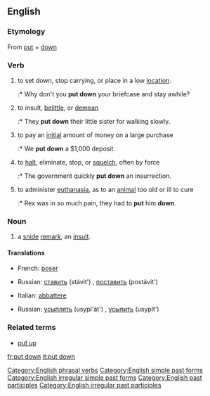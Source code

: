 {{see|put-down}}
==English==

===Etymology===
From [[put]] + [[down]]

===Verb===
{{en-verb|inf=to [[put]] [[down]]|puts down|putting down|put down|put down}}

# to set down, stop carrying, or place in a low [[location]].
#:* Why don't you '''put down''' your briefcase and stay awhile?
# {{idiom}} to insult, [[belittle]], or [[demean]]
#:* They '''put down''' their little sister for walking slowly.
# to pay an [[initial]] amount of money on a large purchase
#:* We '''put down''' a $1,000 deposit.
# to [[halt]], eliminate, stop, or [[squelch]], often by force
#:* The government quickly '''put down''' an insurrection.
# {{euphemism}} to administer [[euthanasia]], as to an [[animal]] too old or ill to cure
#:* Rex was in so much pain, they had to '''put''' him '''down'''.

===Noun===
{{en-noun|sg=[[put]] [[down]]}}

# a [[snide]] [[remark]], an [[insult]].

====Translations====

{{trans-top|set down, stop carrying}}
*French: [[poser]]
{{trans-mid}}
*Russian: [[ставить]] (stávit') {{impf}}, [[поставить]] (postávit') {{pf}}
{{trans-bottom}}

{{trans-top|administer euthanasia to an animal}}
*Italian: [[abbattere]]
{{trans-mid}}
*Russian: [[усыплять]] (usypl'át') {{impf}}, [[усыпить]] (usypít') {{pf}}
{{trans-bottom}}

===Related terms===
*[[put up]]

[[Category:English phrasal verbs]]
[[Category:English simple past forms]]
[[Category:English irregular simple past forms]]
[[Category:English past participles]]
[[Category:English irregular past participles]]

[[fr:put down]]
[[it:put down]]